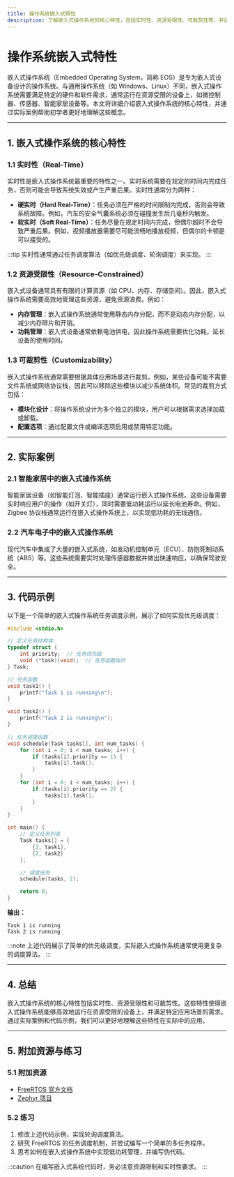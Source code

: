 ```yaml
---
title: 操作系统嵌入式特性
description: 了解嵌入式操作系统的核心特性，包括实时性、资源受限性、可裁剪性等，并通过实际案例和代码示例深入理解其应用场景。
---
```


# 操作系统嵌入式特性

嵌入式操作系统（Embedded Operating System，简称 EOS）是专为嵌入式设备设计的操作系统。与通用操作系统（如 Windows、Linux）不同，嵌入式操作系统需要满足特定的硬件和软件需求，通常运行在资源受限的设备上，如微控制器、传感器、智能家居设备等。本文将详细介绍嵌入式操作系统的核心特性，并通过实际案例帮助初学者更好地理解这些概念。

---

## 1. 嵌入式操作系统的核心特性

### 1.1 实时性（Real-Time）
实时性是嵌入式操作系统最重要的特性之一。实时系统需要在规定的时间内完成任务，否则可能会导致系统失效或产生严重后果。实时性通常分为两种：

- **硬实时（Hard Real-Time）**：任务必须在严格的时间限制内完成，否则会导致系统故障。例如，汽车的安全气囊系统必须在碰撞发生后几毫秒内触发。
- **软实时（Soft Real-Time）**：任务尽量在规定时间内完成，但偶尔超时不会导致严重后果。例如，视频播放器需要尽可能流畅地播放视频，但偶尔的卡顿是可以接受的。

:::tip
实时性通常通过任务调度算法（如优先级调度、轮询调度）来实现。
:::

### 1.2 资源受限性（Resource-Constrained）
嵌入式设备通常具有有限的计算资源（如 CPU、内存、存储空间）。因此，嵌入式操作系统需要高效地管理这些资源，避免资源浪费。例如：

- **内存管理**：嵌入式操作系统通常使用静态内存分配，而不是动态内存分配，以减少内存碎片和开销。
- **功耗管理**：嵌入式设备通常依赖电池供电，因此操作系统需要优化功耗，延长设备的使用时间。

### 1.3 可裁剪性（Customizability）
嵌入式操作系统通常需要根据具体应用场景进行裁剪。例如，某些设备可能不需要文件系统或网络协议栈，因此可以移除这些模块以减少系统体积。常见的裁剪方式包括：

- **模块化设计**：将操作系统设计为多个独立的模块，用户可以根据需求选择加载或卸载。
- **配置选项**：通过配置文件或编译选项启用或禁用特定功能。

---

## 2. 实际案例

### 2.1 智能家居中的嵌入式操作系统
智能家居设备（如智能灯泡、智能插座）通常运行嵌入式操作系统。这些设备需要实时响应用户的操作（如开关灯），同时需要低功耗运行以延长电池寿命。例如，Zigbee 协议栈通常运行在嵌入式操作系统上，以实现低功耗的无线通信。

### 2.2 汽车电子中的嵌入式操作系统
现代汽车中集成了大量的嵌入式系统，如发动机控制单元（ECU）、防抱死制动系统（ABS）等。这些系统需要实时处理传感器数据并做出快速响应，以确保驾驶安全。

---

## 3. 代码示例

以下是一个简单的嵌入式操作系统任务调度示例，展示了如何实现优先级调度：

```c
#include <stdio.h>

// 定义任务结构体
typedef struct {
    int priority;  // 任务优先级
    void (*task)(void);  // 任务函数指针
} Task;

// 任务函数
void task1() {
    printf("Task 1 is running\n");
}

void task2() {
    printf("Task 2 is running\n");
}

// 任务调度函数
void schedule(Task tasks[], int num_tasks) {
    for (int i = 0; i < num_tasks; i++) {
        if (tasks[i].priority == 1) {
            tasks[i].task();
        }
    }
    for (int i = 0; i < num_tasks; i++) {
        if (tasks[i].priority == 2) {
            tasks[i].task();
        }
    }
}

int main() {
    // 定义任务列表
    Task tasks[] = {
        {1, task1},
        {2, task2}
    };

    // 调度任务
    schedule(tasks, 2);

    return 0;
}
```

**输出：**
```
Task 1 is running
Task 2 is running
```

:::note
上述代码展示了简单的优先级调度，实际嵌入式操作系统通常使用更复杂的调度算法。
:::

---

## 4. 总结

嵌入式操作系统的核心特性包括实时性、资源受限性和可裁剪性。这些特性使得嵌入式操作系统能够高效地运行在资源受限的设备上，并满足特定应用场景的需求。通过实际案例和代码示例，我们可以更好地理解这些特性在实际中的应用。

---

## 5. 附加资源与练习

### 5.1 附加资源
- [FreeRTOS 官方文档](https://www.freertos.org/)
- [Zephyr 项目](https://www.zephyrproject.org/)

### 5.2 练习
1. 修改上述代码示例，实现轮询调度算法。
2. 研究 FreeRTOS 的任务调度机制，并尝试编写一个简单的多任务程序。
3. 思考如何在嵌入式操作系统中实现低功耗管理，并编写伪代码。

:::caution
在编写嵌入式系统代码时，务必注意资源限制和实时性要求。
:::